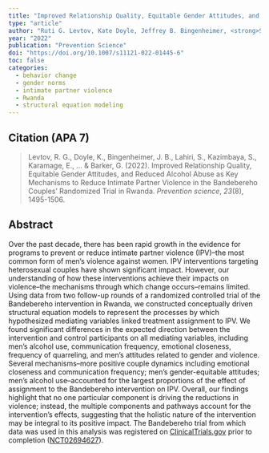 ---
title: "Improved Relationship Quality, Equitable Gender Attitudes, and Reduced Alcohol Abuse as Key Mechanisms to Reduce Intimate Partner Violence in the Bandebereho Couples’ Randomized Trial in Rwanda"
type: "article"
author: "Ruti G. Levtov, Kate Doyle, Jeffrey B. Bingenheimer, <strong>Shaon Lahiri</strong>, Shamsi Kazimbaya, Emmanuel Karamage, Felix Sayinzoga, Merab Mutoni, Claude H. Rubayita, Gary Barker"
year: "2022"
publication: "Prevention Science"
doi: "https://doi.org/10.1007/s11121-022-01445-6"
toc: false
categories:
  - behavior change
  - gender norms
  - intimate partner violence
  - Rwanda
  - structural equation modeling
---

## Citation (APA 7)

> Levtov, R. G., Doyle, K., Bingenheimer, J. B., Lahiri, S., Kazimbaya, S., Karamage, E., \... & Barker, G. (2022). Improved Relationship Quality, Equitable Gender Attitudes, and Reduced Alcohol Abuse as Key Mechanisms to Reduce Intimate Partner Violence in the Bandebereho Couples' Randomized Trial in Rwanda. *Prevention science*, *23*(8), 1495-1506.

## Abstract

Over the past decade, there has been rapid growth in the evidence for programs to prevent or reduce intimate partner violence (IPV)--the most common form of men's violence against women. IPV interventions targeting heterosexual couples have shown significant impact. However, our understanding of how these interventions achieve their impacts on violence--the mechanisms through which change occurs--remains limited. Using data from two follow-up rounds of a randomized controlled trial of the Bandebereho intervention in Rwanda, we constructed conceptually driven structural equation models to represent the processes by which hypothesized mediating variables linked treatment assignment to IPV. We found significant differences in the expected direction between the intervention and control participants on all mediating variables, including men's alcohol use, communication frequency, emotional closeness, frequency of quarreling, and men's attitudes related to gender and violence. Several mechanisms--more positive couple dynamics including emotional closeness and communication frequency; men's gender-equitable attitudes; men's alcohol use--accounted for the largest proportions of the effect of assignment to the Bandebereho intervention on IPV. Overall, our findings highlight that no one particular component is driving the reductions in violence; instead, the multiple components and pathways account for the intervention's effects, suggesting that the holistic nature of the intervention may be integral to its positive impact. The Bandebereho trial from which data was used in this analysis was registered on [ClinicalTrials.gov](https://clinicaltrials.gov/) prior to completion ([NCT02694627](https://clinicaltrials.gov/ct2/show/NCT02694627)).
